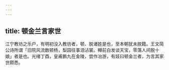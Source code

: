 ```yaml
---
---
---
```

title: 顿金兰言家世
---



江宁教坊之乐户，有明初没入教坊者，顿、脱诸姓是也，至本朝犹未脱籍。王文简公诗所谓「旧院风流数顿杨，梨园往事泪沾裳。樽前白发谈天宝，零落人间脱十娘」者是也。光绪丁酉，皇甫鹏九在金陵，尝作冶游，有妓曰顿金兰者，为言其家世颇悉。